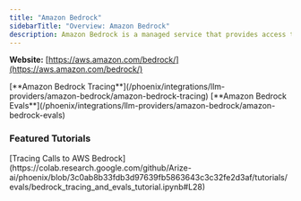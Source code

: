 ```yaml
---
title: "Amazon Bedrock"
sidebarTitle: "Overview: Amazon Bedrock"
description: Amazon Bedrock is a managed service that provides access to top AI models for building scalable applications.
---
```


**Website:** [https://aws.amazon.com/bedrock/](https://aws.amazon.com/bedrock/)

<Columns cols={2}>
  <Card img="/images/db8ae712-image.avif">
    [**Amazon Bedrock Tracing**](/phoenix/integrations/llm-providers/amazon-bedrock/amazon-bedrock-tracing)
  </Card>
  <Card img="/images/db8ae712-image.avif">
    [**Amazon Bedrock Evals**](/phoenix/integrations/llm-providers/amazon-bedrock/amazon-bedrock-evals)
  </Card>
</Columns>

### Featured Tutorials
<Columns cols={1}>
  <Card img="/images/a7759586-image.jpeg">
    [Tracing Calls to AWS Bedrock](https://colab.research.google.com/github/Arize-ai/phoenix/blob/3c0ab8b33fdb3d97639fb5863643c3c32fe2d3af/tutorials/evals/bedrock_tracing_and_evals_tutorial.ipynb#L28)
  </Card>
</Columns>